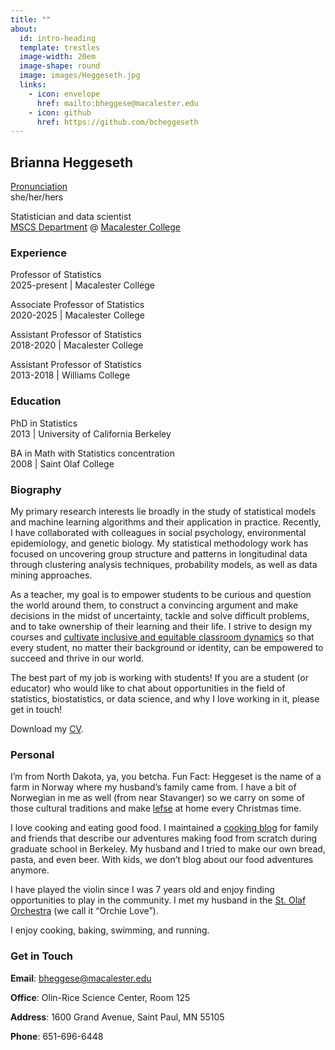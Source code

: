 ```yaml
---
title: ""
about:
  id: intro-heading
  template: trestles
  image-width: 20em
  image-shape: round
  image: images/Heggeseth.jpg
  links:
    - icon: envelope
      href: mailto:bheggese@macalester.edu
    - icon: github
      href: https://github.com/bcheggeseth
---
```


:::{#intro-heading}
## Brianna Heggeseth

<a href="https://namedrop.io/briannaheggeseth" target="_blank" rel="noopener">Pronunciation</a> <br>
she/her/hers 

Statistician and data scientist <br>
<a href="https://www.macalester.edu/mscs/" target="_blank" rel="noopener">MSCS Department</a> @ <a href="https://www.macalester.edu/" target="_blank" rel="noopener">Macalester College</a>

### Experience

Professor of Statistics<br>
2025-present |  Macalester College

Associate Professor of Statistics<br>
2020-2025 |  Macalester College

Assistant Professor of Statistics<br>
2018-2020 |  Macalester College

Assistant Professor of Statistics<br> 
2013-2018 |  Williams College

### Education

PhD in Statistics<br>
2013 | University of California Berkeley

BA in Math with Statistics concentration<br>
2008 | Saint Olaf College
:::

### Biography

My primary research interests lie broadly in the study of statistical models and machine learning algorithms and their application in practice. Recently, I have collaborated with colleagues in social psychology, environmental epidemiology, and genetic biology. My statistical methodology work has focused on uncovering group structure and patterns in longitudinal data through clustering analysis techniques, probability models, as well as data mining approaches.

As a teacher, my goal is to empower students to be curious and question the world around them, to construct a convincing argument and make decisions in the midst of uncertainty, tackle and solve difficult problems, and to take ownership of their learning and their life. I strive to design my courses and <a href="/inclusion/">cultivate inclusive and equitable classroom dynamics</a> so that every student, no matter their background or identity, can be empowered to succeed and thrive in our world.

The best part of my job is working with students! If you are a student (or educator) who would like to chat about opportunities in the field of statistics, biostatistics, or data science, and why I love working in it, please get in touch!

<i class='bi-download'></i> Download my <a href="https://drive.google.com/file/d/1h9SuD-d234pKXQME0K_78hmOFuy3FX_O/view?usp=sharing" target="_blank">CV</a>.

### Personal

I'm from North Dakota, ya, you betcha. Fun Fact: Heggeset is the name of a farm in Norway where my husband’s family came from. I have a bit of Norwegian in me as well (from near Stavanger) so we carry on some of those cultural traditions and make <a href="https://cooking.nytimes.com/recipes/1016973-lefse?mcubz=3" target="_blank" rel="noopener">lefse</a> at home every Christmas time.

I love cooking and eating good food. I maintained a <a href="http://olesinhippieland.blogspot.com/" target="_blank" rel="noopener">cooking blog</a> for family and friends that describe our adventures making food from scratch during graduate school in Berkeley. My husband and I tried to make our own bread, pasta, and even beer. With kids, we don't blog about our food adventures anymore.

I have played the violin since I was 7 years old and enjoy finding opportunities to play in the community. I met my husband in the <a href="https://www.youtube.com/watch?v=jc9IT71XZzQ" target="_blank" rel="noopener">St. Olaf Orchestra</a> (we call it "Orchie Love").

I enjoy cooking, baking, swimming, and running.

### Get in Touch

**Email**: <a href='mailto:bheggese@macalester.edu'>bheggese@macalester.edu</a>

**Office**: Olin-Rice Science Center, Room 125

**Address**: 1600 Grand Avenue, Saint Paul, MN 55105

**Phone**: 651-696-6448


